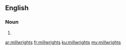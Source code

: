 ==English==

===Noun===
{{head|en|plural}}

# {{plural of|millwright|lang=en|nocat=1}}

[[ar:millwrights]]
[[fr:millwrights]]
[[ku:millwrights]]
[[my:millwrights]]